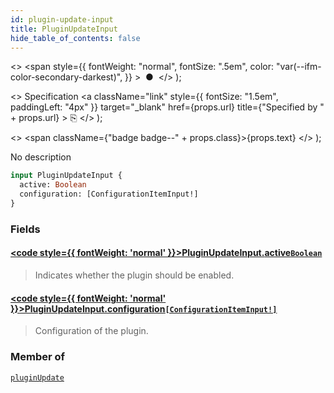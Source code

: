 ```yaml
---
id: plugin-update-input
title: PluginUpdateInput
hide_table_of_contents: false
---
```


  <>
    <span
      style={{
        fontWeight: "normal",
        fontSize: ".5em",
        color: "var(--ifm-color-secondary-darkest)",
      }}
    >
      &nbsp;●&nbsp;
    </span>
  </>
);

  <>
    Specification
    <a
      className="link"
      style={{ fontSize: "1.5em", paddingLeft: "4px" }}
      target="\_blank"
      href={props.url}
      title={"Specified by " + props.url}
    >
      ⎘
    </a>
  </>
);

  <>
    <span className={"badge badge--" + props.class}>{props.text}</span>
  </>
);

No description

```graphql
input PluginUpdateInput {
  active: Boolean
  configuration: [ConfigurationItemInput!]
}
```

### Fields

#### [<code style={{ fontWeight: 'normal' }}>PluginUpdateInput.<b>active</b></code>](#)<Bullet />[`Boolean`](../../api-reference/miscellaneous/scalars/boolean) <Badge class="secondary" text="scalar"/> <Badge class="secondary" text="miscellaneous"/>

> Indicates whether the plugin should be enabled.

#### [<code style={{ fontWeight: 'normal' }}>PluginUpdateInput.<b>configuration</b></code>](#)<Bullet />[`[ConfigurationItemInput!]`](../../api-reference/miscellaneous/inputs/configuration-item-input) <Badge class="secondary" text="list"/> <Badge class="secondary" text="input"/> <Badge class="secondary" text="miscellaneous"/>

> Configuration of the plugin.

### Member of

[`pluginUpdate`](../../api-reference/miscellaneous/mutations/plugin-update) <Badge class="secondary" text="mutation"/>
